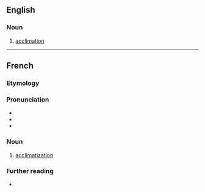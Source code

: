 ==English==

===Noun===
{{en-noun}}

# {{lb|en|rare}} [[acclimation]]

----

==French==

===Etymology===
{{suffix|fr|acclimater|ment}}

===Pronunciation===
* {{fr-IPA}}
* {{audio|fr|Fr-acclimatement.ogg|Audio}}
* {{audio|fr|Fr-Paris--acclimatement.ogg|Audio (Paris)}}

===Noun===
{{fr-noun|m}}

# [[acclimatization]]

===Further reading===
* {{R:TLFi}}